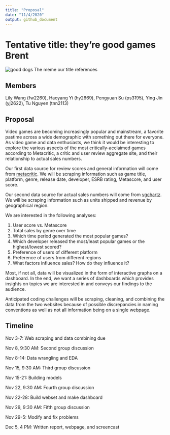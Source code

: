 ```yaml
---
title: "Proposal"
date: "11/4/2020"
output: github_document
---
```

# Tentative title: they're good games Brent

![good dogs](images/meme_reference.png)
The meme our title references

## Members

Lily Wang (fw2260), Haoyang Yi (hy2669), Pengyuan Su (ps3195), Ying Jin (yj2622), Tu Nguyen (tnn2113)

## Proposal

Video games are becoming increasingly popular and mainstream, a favorite pastime across a wide demographic with something out there for everyone. As video game and data enthusiasts, we think it would be interesting to explore the various aspects of the most critically-acclaimed games according to Metacritic, a critic and user review aggregate site, and their relationship to actual sales numbers.

Our first data source for review scores and general information will come from [metacritic](https://www.metacritic.com/browse/games/score/metascore/all/all/filtered?view=detailed&page=0). We will be scraping information such as game title, platform, genre, release date, developer, ESRB rating, Metascore, and user score.

Our second data source for actual sales numbers will come from [vgchartz](https://www.vgchartz.com/games/games.php). We will be scraping information such as units shipped and revenue by geographical region.

We are interested in the following analyses:

1. User score vs. Metascore
2. Total sales by genre over time
3. Which time period generated the most popular games?
4. Which developer released the most/least popular games or the highest/lowest scored?
5. Preference of users of different platform
6. Preference of users from different regions
7. What factors influence sales? How do they influence it?

Most, if not all, data will be visualized in the form of interactive graphs on a dashboard. In the end, we want a series of dashboards which provides insights on topics we are interested in and conveys our findings to the audience.

Anticipated coding challenges will be scraping, cleaning, and combining the data from the two websites because of possible discrepancies in naming conventions as well as not all information being on a single webpage.

## Timeline

Nov 3-7: Web scraping and data combining due  

Nov 8, 9:30 AM: Second group discussion  

Nov 8-14: Data wrangling and EDA

Nov 15, 9:30 AM: Third group discussion

Nov 15-21: Building models

Nov 22, 9:30 AM: Fourth group discussion

Nov 22-28: Build webset and make dashboard

Nov 29, 9:30 AM: Fifth group discussion

Nov 29-5: Modify and fix problems

Dec 5, 4 PM: Written report, webpage, and screencast


